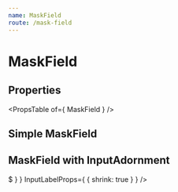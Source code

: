 ```yaml
---
name: MaskField
route: /mask-field
---
```



# MaskField

## Properties
<PropsTable of={ MaskField } />

## Simple MaskField
<Playground>
    <MaskField placeholder='Description' />
</Playground>

## MaskField with InputAdornment
<Playground>
    <MaskField
        mask='_'
        format='##:##'
        label='Price'
        InputProps={ {
            startAdornment: <InputAdornment position='start'>$</InputAdornment>
        } }
        InputLabelProps={ { shrink: true } }
    />
</Playground>
